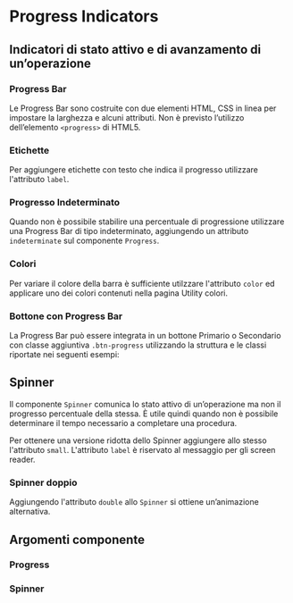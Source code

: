 
<Meta title='Documentazione/Componenti/Progress' of={Progress} />

# Progress Indicators

## Indicatori di stato attivo e di avanzamento di un’operazione

### Progress Bar

Le Progress Bar sono costruite con due elementi HTML, CSS in linea per impostare la larghezza e alcuni attributi. Non è previsto l’utilizzo dell’elemento <code>&lt;progress&gt;</code> di HTML5.

<Canvas>
  <Story id='componenti-progress-indicators--esempio' />
</Preview>

### Etichette

Per aggiungere etichette con testo che indica il progresso utilizzare l'attributo `label`.

<Canvas>
  <Story id='componenti-progress-indicators--etichette' />
</Preview>

### Progresso Indeterminato

Quando non è possibile stabilire una percentuale di progressione utilizzare una Progress Bar di tipo indeterminato, aggiungendo un attributo `indeterminate` sul componente `Progress`.

<Canvas>
  <Story id='componenti-progress-indicators--progresso-indeterminato' />
</Preview>

### Colori

Per variare il colore della barra è sufficiente utilzzare l'attributo `color` ed applicare uno dei colori contenuti nella pagina <LinkTo kind="documentazione-utilities-colori--colori-sfondo#colore-di-sfondo">Utility colori</LinkTo>.

<Canvas>
  <Story id='componenti-progress-indicators--colori' />
</Preview>

### Bottone con Progress Bar

La Progress Bar può essere integrata in un bottone Primario o Secondario con classe aggiuntiva `.btn-progress` utilizzando la struttura e le classi riportate nei seguenti esempi:

<Canvas>
  <Story id='componenti-progress-indicators--bottone-con-progress-bar' />
</Preview>

## Spinner

Il componente `Spinner` comunica lo stato attivo di un’operazione ma non il progresso percentuale della stessa. È utile quindi quando non è possibile determinare il tempo necessario a completare una procedura.

Per ottenere una versione ridotta dello Spinner aggiungere allo stesso l'attributo `small`.
L'attributo `label` è riservato al messaggio per gli screen reader.

<Canvas>
  <Story id='componenti-progress-indicators-spinners--esempio' />
</Preview>

### Spinner doppio

Aggiungendo l'attributo `double` allo `Spinner` si ottiene un’animazione alternativa.

<Canvas>
  <Story id='componenti-progress-indicators-spinners--spinner-doppio' />
</Preview>

## Argomenti componente

### Progress

<ArgsTable of={Progress} />

### Spinner

<ArgsTable of={Spinner} />
